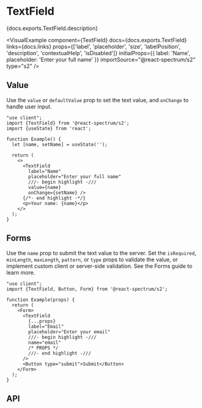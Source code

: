 

# TextField

<PageDescription>{docs.exports.TextField.description}</PageDescription>

<VisualExample
  component={TextField}
  docs={docs.exports.TextField}
  links={docs.links}
  props={['label', 'placeholder', 'size', 'labelPosition', 'description', 'contextualHelp', 'isDisabled']}
  initialProps={{
    label: 'Name',
    placeholder: 'Enter your full name'
  }}
  importSource="@react-spectrum/s2"
  type="s2" />

## Value

Use the `value` or `defaultValue` prop to set the text value, and `onChange` to handle user input.

```tsx render
"use client";
import {TextField} from '@react-spectrum/s2';
import {useState} from 'react';

function Example() {
  let [name, setName] = useState('');

  return (
    <>
      <TextField
        label="Name"
        placeholder="Enter your full name"
        ///- begin highlight -///
        value={name}
        onChange={setName} />
      {/*- end highlight -*/}
      <p>Your name: {name}</p>
    </>
  );
}
```

## Forms

Use the `name` prop to submit the text value to the server. Set the `isRequired`, `minLength`, `maxLength`, `pattern`, or `type` props to validate the value, or implement custom client or server-side validation. See the Forms guide to learn more.

```tsx render docs={docs.exports.TextField} links={docs.links} props={['isRequired', 'necessityIndicator', 'type', 'pattern', 'minLength', 'maxLength']} initialProps={{isRequired: true, type: 'email'}}
"use client";
import {TextField, Button, Form} from '@react-spectrum/s2';

function Example(props) {
  return (
    <Form>
      <TextField
        {...props}
        label="Email"
        placeholder="Enter your email"
        ///- begin highlight -///
        name="email"
        /* PROPS */
        ///- end highlight -///
      />
      <Button type="submit">Submit</Button>
    </Form>
  );
}
```

## API

<PropTable component={docs.exports.TextField} links={docs.links} />
